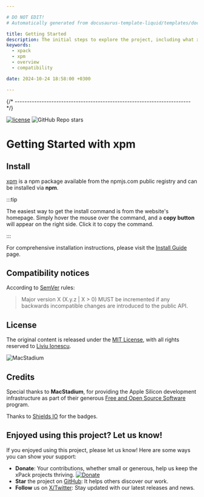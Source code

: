 ```yaml
---

# DO NOT EDIT!
# Automatically generated from docusaurus-template-liquid/templates/docusaurus.

title: Getting Started
description: The initial steps to explore the project, including what xpacks are, the project's features, benefits, compatibility, and available documentation.
keywords:
  - xpack
  - xpm
  - overview
  - compatibility

date: 2024-10-24 18:58:00 +0300

---
```








{/* ------------------------------------------------------------------------ */}

[![license](https://img.shields.io/github/license/xpack/xpm-js)](https://github.com/xpack/xpm-js/blob/master/LICENSE)
![GitHub Repo stars](https://img.shields.io/github/stars/xpack/xpm-js)

# Getting Started with xpm

<UserDeveloperMaintainer />

<Overview />


## Install

[xpm](https://www.npmjs.com/package/xpm) is a npm package available
from the npmjs.com public registry and can be installed via **npm**.

:::tip

The easiest way to get the install command is from the website's homepage.
Simply hover the mouse over the command, and a **copy button** will appear on
the right side. Click it to copy the command.

:::

For comprehensive installation instructions, please visit the
[Install Guide](/docs/install/) page.


<Status />

## Compatibility notices

According to [SemVer](https://semver.org) rules:

> Major version X (X.y.z | X > 0) MUST be incremented if any
backwards incompatible changes are introduced to the public API.

<Compatibility />



## License

The original content is released under the
[MIT License](https://opensource.org/license/mit/),
with all rights reserved to
[Liviu Ionescu](https://github.com/ilg-ul).

<Link to="https://www.macstadium.com/"><img className="mac-stadium-img" alt="MacStadium" src="https://uploads-ssl.webflow.com/5ac3c046c82724970fc60918/5c019d917bba312af7553b49_MacStadium-developerlogo.png"></img></Link>

## Credits

Special thanks to **MacStadium**, for providing the Apple Silicon
development infrastructure as part of their generous
[Free and Open Source Software](https://www.macstadium.com/company/opensource)
program.

Thanks to [Shields IO](https://shields.io) for the badges.

<MoreCredits />

## Enjoyed using this project? Let us know!

If you enjoyed using this project, please let us know! Here are some ways you can show your support:

- **Donate**: Your contributions, whether small or generous, help us keep the xPack projects thriving. [![Donate](https://www.paypalobjects.com/en_US/i/btn/btn_donate_SM.gif)](https://www.paypal.com/donate/?hosted_button_id=5MFRG9ZRBETQ8)
- **Star** the project on [GitHub](https://github.com/xpack/xpm-js/): It helps others discover our work.
- **Follow** us on [X/Twitter](https://twitter.com/xpack_project/): Stay updated with our latest releases and news.
